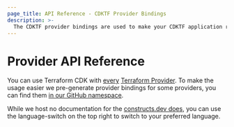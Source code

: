 ```yaml
---
page_title: API Reference - CDKTF Provider Bindings
description: >-
  The CDKTF provider bindings are used to make your CDKTF application run with different Terraform providers
---
```


# Provider API Reference

You can use Terraform CDK with [every](https://www.terraform.io/cdktf/concepts/providers) [Terraform Provider](https://registry.terraform.io/browse/providers).
To make the usage easier we pre-generate provider bindings for some providers, you can find them [in our GitHub namespace](https://github.com/topics/pre-built-provider).

While we host no documentation for the [constructs.dev does](https://constructs.dev/search?cdk=cdktf&sort=downloadsDesc&offset=0), you can use the language-switch on the top right to switch to your preferred language.
